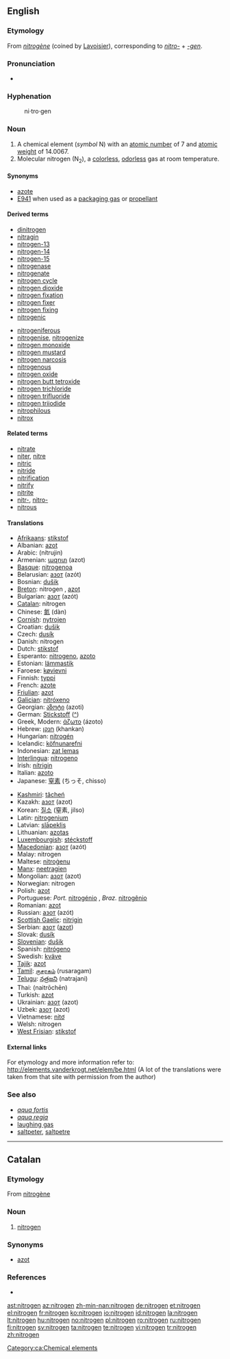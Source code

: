 ==English==
{{elements|N|carbon|C|oxygen|O}}

===Etymology===
From {{F.}} ''[[nitrogène]]'' (coined by [[w:Lavoisier|Lavoisier]]), corresponding to ''[[nitro-]]'' + ''[[-gen]]''.

===Pronunciation===
* {{IPA|/ˈnaɪtɹədʒən/}}

===Hyphenation===
: ni&middot;tro&middot;gen

===Noun===
{{wikipedia}}
{{en-noun|-}}

# A chemical element (''symbol'' N) with an [[atomic number]] of 7 and [[atomic weight]] of 14.0067.
# Molecular nitrogen (N<sub>2</sub>), a [[colorless]], [[odorless]] gas at room temperature.

====Synonyms====
* [[azote]] {{obsolete}}
* [[E941]] when used as a [[packaging gas]] or [[propellant]]

====Derived terms====
{{top2}}
* [[dinitrogen]]
* [[nitragin]]
* [[nitrogen-13]]
* [[nitrogen-14]]
* [[nitrogen-15]]
* [[nitrogenase]]
* [[nitrogenate]]
* [[nitrogen cycle]]
* [[nitrogen dioxide]]
* [[nitrogen fixation]]
* [[nitrogen fixer]]
* [[nitrogen fixing]]
* [[nitrogenic]]
{{mid2}}
* [[nitrogeniferous]]
* [[nitrogenise]], [[nitrogenize]]
* [[nitrogen monoxide]]
* [[nitrogen mustard]]
* [[nitrogen narcosis]]
* [[nitrogenous]]
* [[nitrogen oxide]]
* [[nitrogen butt tetroxide]]
* [[nitrogen trichloride]]
* [[nitrogen trifluoride]]
* [[nitrogen triiodide]]
* [[nitrophilous]]
* [[nitrox]]
{{bottom}}

====Related terms====
* [[nitrate]]
* [[niter]], [[nitre]]
* [[nitric]]
* [[nitride]]
* [[nitrification]]
* [[nitrify]]
* [[nitrite]]
* [[nitr-]], [[nitro-]]
* [[nitrous]]

====Translations====
{{trans-top|chemical element}}
* [[Afrikaans]]: [[stikstof]]
* Albanian: [[azot]]
* Arabic: {{Arab|[[نيتروجين]]}} (nítrujin) {{m}}
* Armenian: [[ազոտ]] (azot)
* [[Basque]]: [[nitrogenoa]]
* Belarusian: [[азот]] (azót) {{m}}
* Bosnian: [[dušik]]
* [[Breton]]: nitrogen {{m}}, [[azot]]
* Bulgarian: [[азот]] (azót) {{m}}
* [[Catalan]]: nitrogen {{m}}
* Chinese: [[氮]] (dàn)
* [[Cornish]]: [[nytrojen]]
* Croatian: [[dušik]]
* Czech: [[dusík]] {{m}}
* Danish: nitrogen
* Dutch: [[stikstof]] {{f}}
* Esperanto: [[nitrogeno]], [[azoto]]
* Estonian: [[lämmastik]]
* Faroese: [[køvievni]]
* Finnish: [[typpi]]
* French: [[azote]] {{m}}
* [[Friulian]]: [[azot]]
* [[Galician]]: [[nitróxeno]]
* Georgian: [[აზოტი]] (azoti)
* German: [[Stickstoff]] {{m}} ([[:de:Stickstoff|^]])
* Greek, Modern: [[άζωτο]] (ázoto) {{n}}
* Hebrew: [[חנקן]] (khankan)
* Hungarian: [[nitrogén]]
* Icelandic: [[köfnunarefni]] {{m}}
* Indonesian: [[zat lemas]]
* [[Interlingua]]: [[nitrogeno]]
* Irish: [[nítrigin]]
* Italian: [[azoto]] {{m}}
* Japanese: [[窒素]] (ちっそ, chisso)
{{trans-mid}}
* [[Kashmiri]]: [[tãcheń]]
* Kazakh: [[азот]] (azot)
* Korean: [[질소]] (窒素, jilso)
* Latin: [[nitrogenium]]
* Latvian: [[slāpeklis]]
* Lithuanian: [[azotas]]
* [[Luxembourgish]]: [[stéckstoff]]
* [[Macedonian]]: [[азот]] (azót)
* Malay: nitrogen
* Maltese: [[nitroġenu]]
* [[Manx]]: [[neetragien]]
* Mongolian: [[азот]] (azot)
* Norwegian: nitrogen
* Polish: [[azot]] {{m}}
* Portuguese: ''Port.'' [[nitrogénio]] {{m}}, ''Braz.'' [[nitrogênio]] {{m}}
* Romanian: [[azot]] {{n}}
* Russian: [[азот]] (azót) {{m}}
* [[Scottish Gaelic]]: [[nìtrigin]]
* Serbian: [[азот]] ([[azot]]) {{m}}
* Slovak: [[dusík]] {{m}}
* [[Slovenian]]: [[dušik]]
* Spanish: [[nitrógeno]] {{m}}
* Swedish: [[kväve]]
* [[Tajik]]: [[azot]]
* [[Tamil]]: [[ருசரகம்]] (rusaragam)
* [[Telugu]]: [[నత్రజని]] (natrajani)
* Thai: {{Thai|[[ไนโตรเจน]]}} (naitrōchēn)
* Turkish: [[azot]]
* Ukrainian: [[азот]] (azot) {{m}}
* Uzbek: [[азот]] (azot)
* Vietnamese: [[nitơ]]
* Welsh: nitrogen
* [[West Frisian]]: [[stikstof]]
{{trans-bottom}}

====External links====
For etymology and more information refer to:
http://elements.vanderkrogt.net/elem/be.html
(A lot of the translations were taken from that site with permission from the author)

===See also===
* ''[[aqua fortis]]''
* ''[[aqua regia]]''
* [[laughing gas]]
* [[saltpeter]], [[saltpetre]]

----

==Catalan==

===Etymology===
From {{F.}} [[nitrogène]]

===Noun===
{{ca-noun-m-unc}}

# [[#English|nitrogen]]

===Synonyms===
* [[azot]] {{obsolete}}

===References===
* {{R:IEC4}}

[[Category:ca:Chemical elements]]

[[ast:nitrogen]]
[[az:nitrogen]]
[[zh-min-nan:nitrogen]]
[[de:nitrogen]]
[[et:nitrogen]]
[[el:nitrogen]]
[[fr:nitrogen]]
[[ko:nitrogen]]
[[io:nitrogen]]
[[id:nitrogen]]
[[la:nitrogen]]
[[lt:nitrogen]]
[[hu:nitrogen]]
[[no:nitrogen]]
[[pl:nitrogen]]
[[ro:nitrogen]]
[[ru:nitrogen]]
[[fi:nitrogen]]
[[sv:nitrogen]]
[[ta:nitrogen]]
[[te:nitrogen]]
[[vi:nitrogen]]
[[tr:nitrogen]]
[[zh:nitrogen]]